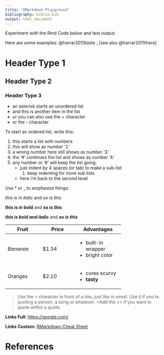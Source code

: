 ```yaml
---
title: 'RMarkdown Playground'
bibliography: biblio.bib
output: html_document
---
```


Experiment with the Rmd Code below and test output.

Here are some examples: @harrar2013taste ; [see also @harrar2011there].

# Header Type 1
## Header Type 2 
### Header Type 3

* an asterisk starts an unordered list
* and this is another item in the list
+ or you can also use the + character
- or the - character

To start an ordered list, write this:

1. this starts a list *with* numbers
2. this will show as number '2.'
33. a wrong number here still shows as number '3.'
#. the '#' continues the list and shows as number '4.'
9. any number or '#' will keep the list going.
    * just indent by 4 spaces (or tab) to make a sub-list
        1. keep indenting for more sub lists
    * here i'm back to the second level

Use * or _ to emphasize things:

*this is in italic*  and _so is this_

**this is in bold**  and __so is this__

***this is bold and italic***  and ___so is this___

+---------------+---------------+--------------------+
| Fruit         | Price         | Advantages         |
+===============+===============+====================+
| *Bananas*     | $1.34         | - built-in wrapper |
|               |               | - bright color     |
+---------------+---------------+--------------------+
| Oranges       | $2.10         | - cures scurvy     |
|               |               | - **tasty**        |
+---------------+---------------+--------------------+

> Use the > character in front of a line, *just like in email*.
> Use it if you're quoting a person, a song or whatever.
 >>Add the >> if you want to quote within a quote.

**Links Full:** <https://google.com/>

**Links Custom:** [RMarkdown Cheat Sheet](https://www.rstudio.com/wp-content/uploads/2016/03/rmarkdown-cheatsheet-2.0.pdf)



# References
